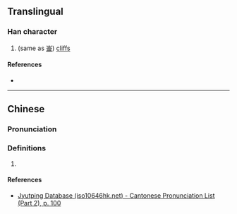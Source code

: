 {{character info}}
==Translingual==

===Han character===
{{Han char|rn=46|rad=山|as=08|sn=11|four=|canj=UC,XUC|ids=⿰山金}}

# (same as [[崟]]) [[cliff]]s

====References====
* {{Han ref|kx=0315.151|hdz=10781.030|uh=5D2F|ud=23855}}

----

==Chinese==
{{zh-forms}}

===Pronunciation===
{{zh-pron
|m=yín
|c=jam4
|cat=
}}

===Definitions===
{{zh-hanzi}}

# {{rfdef|zh}}

====References====
* [http://www.iso10646hk.net/jp/document/download.jsp Jyutping Database (iso10646hk.net) - Cantonese Pronunciation List (Part 2), p. 100]